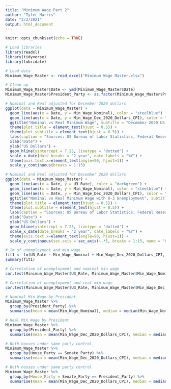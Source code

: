 ```yaml
---
title: "Minimum Wage Part 2"
author: "Tyler Harris"
date: "2/2/2021"
output: html_document
---
```


```r
knitr::opts_chunk$set(echo = TRUE)
```

```r
# Load libraries
library(readxl)
library(tidyverse)
library(lubridate)
```

```r
# Load data
Minimum_Wage_Master <- read_excel("Minimum Wage Master.xlsx")
```

```r
# Clean up
Minimum_Wage_Master$Date <- ymd(Minimum_Wage_Master$Date)
Minimum_Wage_Master$President_Party <- as.factor(Minimum_Wage_Master$President_Party)
```

```r
# Nominal and Real adjusted for December 2020 dollars
ggplot(data = Minimum_Wage_Master) +
  geom_line(aes(x = Date, y = Min_Wage_Nominal), color = "steelblue") +
  geom_line(aes(x = Date, y = Min_Wage_Dec_2020_Dollars_CPI), color = "darkred") +
  ggtitle("Nominal vs Real Minimum Wage", subtitle = "December 2020 US Dollars \n\n Blue = Nominal  Red = Real") +
  theme(plot.title = element_text(hjust = 0.5)) + 
  theme(plot.subtitle = element_text(hjust = 0.5)) + 
  labs(caption = "Sources: US Bureau of Labor Statistics, Federal Reserve Bank of St. Louis (FRED) [CPIAUCSL] | US Dept. of Labor") +
  xlab("Date") +
  ylab("US Dollars") +
  geom_hline(yintercept = 7.25, linetype = 'dotted') +
  scale_x_date(date_breaks = "2 year", date_labels = "%Y") +
  theme(axis.text.x=element_text(angle=90, hjust=1)) +
  scale_y_continuous(breaks = 1:15)

```

```r
# Nominal and Real adjusted for December 2020 dollars
ggplot(data = Minimum_Wage_Master) +
  geom_line(aes(x = Date, y = U3_Rate), color = "darkgreen") +
  geom_line(aes(x = Date, y = Min_Wage_Nominal), color = "steelblue") +
  geom_line(aes(x = Date, y = Min_Wage_Dec_2020_Dollars_CPI), color = "darkred") +
  ggtitle("Nominal vs Real Minimum Wage with U-3 Unemployment", subtitle = "December 2020 US Dollars \n\n Blue = Nominal  Red = Real  Green = U-3") +
  theme(plot.title = element_text(hjust = 0.5)) + 
  theme(plot.subtitle = element_text(hjust = 0.5)) + 
  labs(caption = "Sources: US Bureau of Labor Statistics, Federal Reserve Bank of St. Louis (FRED) | US Dept. of Labor") +
  xlab("Date") +
  ylab("US Dollars") +
  geom_hline(yintercept = 7.25, linetype = 'dotted') +
  scale_x_date(date_breaks = "2 year", date_labels = "%Y") +
  theme(axis.text.x=element_text(angle=90, hjust=1)) +
  scale_y_continuous(sec.axis = sec_axis(~.*1, breaks = 1:15, name = "Unemployment Rate (U-3)"))
```

```r
# lm of unemployment and min wage
fit1 <- lm(U3_Rate ~ Min_Wage_Nominal + Min_Wage_Dec_2020_Dollars_CPI, data = Minimum_Wage_Master)
summary(fit1)
```

```r
# Correlation of unemployment and nominal min wage
cor.test(Minimum_Wage_Master$U3_Rate, Minimum_Wage_Master$Min_Wage_Nominal, method = "pearson")
```

```r
# Correlation of unemployment and real min wage
cor.test(Minimum_Wage_Master$U3_Rate, Minimum_Wage_Master$Min_Wage_Dec_2020_Dollars_CPI, method = "pearson")
```

```r
# Nominal Min Wage by President
Minimum_Wage_Master %>%
  group_by(President_Party) %>%
  summarise(mean = mean(Min_Wage_Nominal), median = median(Min_Wage_Nominal))
```

```r
# Real Min Wage by President
Minimum_Wage_Master %>%
  group_by(President_Party) %>%
  summarise(mean = mean(Min_Wage_Dec_2020_Dollars_CPI), median = median(Min_Wage_Dec_2020_Dollars_CPI))
```

```r
# Both houses under same party control
Minimum_Wage_Master %>%
  group_by(House_Party == Senate_Party) %>%
  summarise(mean = mean(Min_Wage_Dec_2020_Dollars_CPI), median = median(Min_Wage_Dec_2020_Dollars_CPI))
```

```r
# Both houses under same party control
Minimum_Wage_Master %>%
  group_by(House_Party = Senate_Party == President_Party) %>%
  summarise(mean = mean(Min_Wage_Dec_2020_Dollars_CPI), median = median(Min_Wage_Dec_2020_Dollars_CPI))
```